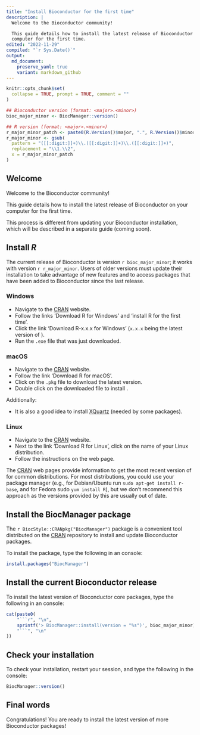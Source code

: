 ```yaml
---
title: "Install Bioconductor for the first time"
description: |
  Welcome to the Bioconductor community!

  This guide details how to install the latest release of Bioconductor on your
  computer for the first time.
edited: "2022-11-29"
compiled: "`r Sys.Date()`"
output:
  md_document:
    preserve_yaml: true
    variant: markdown_github
---
```


```r
knitr::opts_chunk$set(
  collapse = TRUE, prompt = TRUE, comment = ""
)
```


```r
## Bioconductor version (format: <major>.<minor>)
bioc_major_minor <- BiocManager::version()
```

```r
## R version (format: <major>.<minor>)
r_major_minor_patch <- paste0(R.Version()$major, ".", R.Version()$minor)
r_major_minor <- gsub(
  pattern = "([[:digit:]]+)\\.([[:digit:]]+)\\.([[:digit:]]+)",
  replacement = "\\1.\\2",
  x = r_major_minor_patch
)
```

## Welcome

Welcome to the Bioconductor community!

This guide details how to install the latest release of Bioconductor on your
computer for the first time.

This process is different from updating your Bioconductor installation, which will be described in a separate guide (coming soon).

## Install *R*

The current release of Bioconductor is version `r bioc_major_minor`; it works with <i class="fab fa-r-project"></i> version `r r_major_minor`.
Users of older <i class="fab fa-r-project"></i> versions must update their installation to take advantage of new features and to access packages that have been added to Bioconductor since the last release.

### Windows

- Navigate to the [CRAN][cran-website] website.
- Follow the links 'Download R for Windows' and 'install R for the first time'.
- Click the link 'Download R-x.x.x for Windows' (`x.x.x` being the latest version of <i class="fab fa-r-project"></i>).
- Run the `.exe` file that was just downloaded.

### macOS

- Navigate to the [CRAN][cran-website] website.
- Follow the link 'Download R for macOS'.
- Click on the `.pkg` file to download the latest <i class="fab fa-r-project"></i> version.
- Double click on the downloaded file to install <i class="fab fa-r-project"></i>.

Additionally:

- It is also a good idea to install [XQuartz][xquartz] (needed by some packages).

### Linux

- Navigate to the [CRAN][cran-website] website.
- Next to the link 'Download R for Linux', click on the name of your Linux distribution.
- Follow the instructions on the web page.

The [CRAN][cran-website] web pages provide information to get the most recent version of <i class="fab fa-r-project"></i> for common distributions.
For most distributions, you could use your package manager (e.g., for Debian/Ubuntu run `sudo apt-get install r-base`, and for Fedora sudo `yum install R`), but we don’t recommend this approach as the versions provided by this are usually out of date.

## Install the BiocManager package

The `r BiocStyle::CRANpkg("BiocManager")` package is a convenient tool distributed on the [CRAN][cran-website] repository to install and update Bioconductor packages.

To install the package, type the following in an <i class="fab fa-r-project"></i> console:

```r
install.packages("BiocManager")
```

## Install the current Bioconductor release

To install the latest version of Bioconductor core packages, type the following in an <i class="fab fa-r-project"></i> console:

```r
cat(paste0(
    "```r", "\n",
    sprintf('> BiocManager::install(version = "%s")', bioc_major_minor), "\n",
    "```", "\n"
))
```

## Check your installation

To check your installation, restart your <i class="fab fa-r-project"></i> session, and type the following in the <i class="fab fa-r-project"></i> console:

```r
BiocManager::version()
```

## Final words

Congratulations!
You are ready to install the latest version of more Bioconductor packages!

<!-- Links -->

[bioc-intro-setup]: https://carpentries-incubator.github.io/bioc-intro/setup.html
[cran-website]: https://cran.r-project.org/
[xquartz]: https://www.xquartz.org/